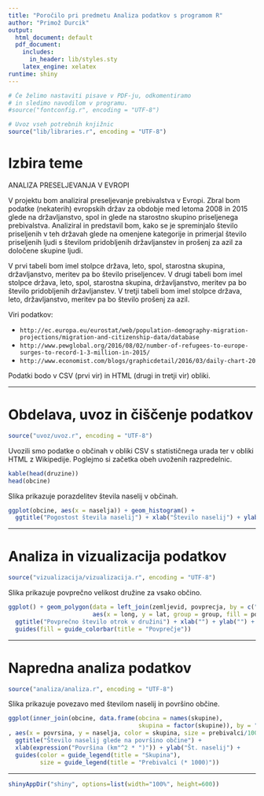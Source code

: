 ```yaml
---
title: "Poročilo pri predmetu Analiza podatkov s programom R"
author: "Primož Durcik"
output:
  html_document: default
  pdf_document:
    includes:
      in_header: lib/styles.sty
    latex_engine: xelatex
runtime: shiny
---
```


```r
# Če želimo nastaviti pisave v PDF-ju, odkomentiramo
# in sledimo navodilom v programu.
#source("fontconfig.r", encoding = "UTF-8")

# Uvoz vseh potrebnih knjižnic
source("lib/libraries.r", encoding = "UTF-8")
```

# Izbira teme

ANALIZA PRESELJEVANJA V EVROPI

V projektu bom analiziral preseljevanje prebivalstva v Evropi. Zbral bom podatke (nekaterih) evropskih držav za obdobje med letoma 2008 in 2015 glede na državljanstvo, spol in glede na starostno skupino priseljenega prebivalstva. Analiziral in predstavil bom, kako se je spreminjalo število priseljenih v teh državah glede na omenjene kategorije in primerjal število priseljenih ljudi s številom pridobljenih državljanstev in prošenj za azil za določene skupine ljudi.

V prvi tabeli bom imel stolpce država, leto, spol, starostna skupina, državljanstvo, meritev pa bo število priseljencev.
V drugi tabeli bom imel stolpce država, leto, spol, starostna skupina, državljanstvo, meritev pa bo število pridobljenih državljanstev.
V tretji tabeli bom imel stolpce država, leto, državljanstvo, meritev pa bo število prošenj za azil.

Viri podatkov:

* `http://ec.europa.eu/eurostat/web/population-demography-migration-projections/migration-and-citizenship-data/database`
* `http://www.pewglobal.org/2016/08/02/number-of-refugees-to-europe-surges-to-record-1-3-million-in-2015/`
* `http://www.economist.com/blogs/graphicdetail/2016/03/daily-chart-20`

Podatki bodo v CSV (prvi vir) in HTML (drugi in tretji vir) obliki.

***

# Obdelava, uvoz in čiščenje podatkov

```r
source("uvoz/uvoz.r", encoding = "UTF-8")
```

Uvozili smo podatke o občinah v obliki CSV s statističnega urada ter v obliki HTML
z Wikipedije. Poglejmo si začetka obeh uvoženih razpredelnic.

```r
kable(head(druzine))
head(obcine)
```

Slika \ref{fig:histogram} prikazuje porazdelitev števila naselij v občinah.

```r
ggplot(obcine, aes(x = naselja)) + geom_histogram() +
  ggtitle("Pogostost števila naselij") + xlab("Število naselij") + ylab("Število občin")
```

***

# Analiza in vizualizacija podatkov

```r
source("vizualizacija/vizualizacija.r", encoding = "UTF-8")
```

Slika \ref{fig:zemljevid} prikazuje povprečno velikost družine za vsako občino.

```r
ggplot() + geom_polygon(data = left_join(zemljevid, povprecja, by = c("OB_UIME" = "obcina")),
                        aes(x = long, y = lat, group = group, fill = povprecje)) +
  ggtitle("Povprečno število otrok v družini") + xlab("") + ylab("") +
  guides(fill = guide_colorbar(title = "Povprečje"))
```

***

# Napredna analiza podatkov

```r
source("analiza/analiza.r", encoding = "UTF-8")
```

Slika \ref{fig:graf} prikazuje povezavo med številom naselij in površino občine.

```r
ggplot(inner_join(obcine, data.frame(obcina = names(skupine),
                                     skupina = factor(skupine)), by = "obcina")
, aes(x = povrsina, y = naselja, color = skupina, size = prebivalci/1000)) + geom_point() +
  ggtitle("Število naselij glede na površino občine") +
  xlab(expression("Površina (km"^2 * ")")) + ylab("Št. naselij") +
  guides(color = guide_legend(title = "Skupina"),
         size = guide_legend(title = "Prebivalci (* 1000)"))
```

***

```r
shinyAppDir("shiny", options=list(width="100%", height=600))
```
